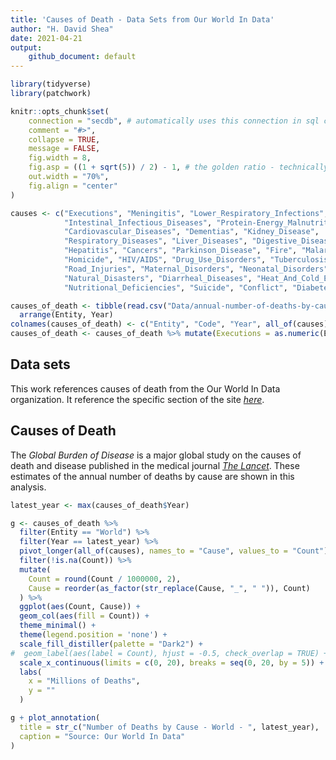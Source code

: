 ```yaml
---
title: 'Causes of Death - Data Sets from Our World In Data'
author: "H. David Shea"
date: 2021-04-21
output:
    github_document: default
---
```


```r
library(tidyverse)
library(patchwork)

knitr::opts_chunk$set(
    connection = "secdb", # automatically uses this connection in sql chunks 
    comment = "#>", 
    collapse = TRUE, 
    message = FALSE,
    fig.width = 8,
    fig.asp = ((1 + sqrt(5)) / 2) - 1, # the golden ratio - technically, the b proportion of a+b when a is 1
    out.width = "70%",
    fig.align = "center"
)

causes <- c("Executions", "Meningitis", "Lower_Respiratory_Infections",
            "Intestinal_Infectious_Diseases", "Protein-Energy_Malnutrition", "Terrorism",
            "Cardiovascular_Diseases", "Dementias", "Kidney_Disease", 
            "Respiratory_Diseases", "Liver_Diseases", "Digestive_Diseases", 
            "Hepatitis", "Cancers", "Parkinson_Disease", "Fire", "Malaria", "Drowning", 
            "Homicide", "HIV/AIDS", "Drug_Use_Disorders", "Tuberculosis", 
            "Road_Injuries", "Maternal_Disorders", "Neonatal_Disorders", "Alcohol_Use_Disorders",
            "Natural_Disasters", "Diarrheal_Diseases", "Heat_And_Cold_Exposure", 
            "Nutritional_Deficiencies", "Suicide", "Conflict", "Diabetes", "Poisonings")

causes_of_death <- tibble(read.csv("Data/annual-number-of-deaths-by-cause.csv")) %>%
  arrange(Entity, Year)
colnames(causes_of_death) <- c("Entity", "Code", "Year", all_of(causes))
causes_of_death <- causes_of_death %>% mutate(Executions = as.numeric(Executions))
```

## Data sets

This work references causes of death from the Our World In Data organization.  It reference the specific section of the site [_here_](https://ourworldindata.org/causes-of-death).  

## Causes of Death

The _Global Burden of Disease_ is a major global study on the causes of death and disease published in the medical journal [_The Lancet_](https://www.thelancet.com/gbd). These estimates of the annual number of deaths by cause are shown in this analysis. 

```r
latest_year <- max(causes_of_death$Year)

g <- causes_of_death %>%
  filter(Entity == "World") %>%
  filter(Year == latest_year) %>%
  pivot_longer(all_of(causes), names_to = "Cause", values_to = "Count") %>%
  filter(!is.na(Count)) %>% 
  mutate(
    Count = round(Count / 1000000, 2),
    Cause = reorder(as_factor(str_replace(Cause, "_", " ")), Count)
  ) %>% 
  ggplot(aes(Count, Cause)) +
  geom_col(aes(fill = Count)) +
  theme_minimal() +
  theme(legend.position = 'none') +
  scale_fill_distiller(palette = "Dark2") +
#  geom_label(aes(label = Count), hjust = -0.5, check_overlap = TRUE) +
  scale_x_continuous(limits = c(0, 20), breaks = seq(0, 20, by = 5)) +
  labs(
    x = "Millions of Deaths",
    y = ""
  )

g + plot_annotation(
  title = str_c("Number of Deaths by Cause - World - ", latest_year),
  caption = "Source: Our World In Data"
)
```

